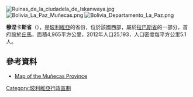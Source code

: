 [[Image:Ruinas_de_la_ciudadela_de_Iskanwaya.jpg|right]]
[[Image:Bolivia_La_Paz_Muñecas.png|right]]
[[Image:Bolivia_Departamento_La_Paz.png|right]]

'''穆涅卡斯省'''（{{lang-es|Provincia de Muñecas}}），是[[玻利維亞|玻利維亞]]的省份，位於該國西部，屬於[[拉巴斯省_(玻利維亞)|拉巴斯省]]的一部分，首府設於[[丘馬|丘馬]]，面積4,965平方公里，2012年人口25,193，人口密度每平方公里5.1人。

==參考資料==
* [https://web.archive.org/web/20090418123559/http://www.aguabolivia.org/situacionaguaX/Riego/mapas/lapaz/munecas.htm Map of the Muñecas Province]

{{coord|15|30|S|68|50|W|type:adm2nd_region:BO|display=title}}

{{Bolivia-geo-stub}}
{{玻利維亞省份}}

[[Category:玻利維亞行政區劃|Category:玻利維亞行政區劃]]
